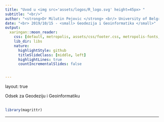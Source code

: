 ```yaml
---
title: "Uvod u <img src='assets/logos/R_logo.svg' height=45px> "
subtitle: "<br/>"
author: "<strong>Dr Milutin Pejovic </strong> <br/> University of Belgrade"
date: "<br> 2019/10/15 - <small> Geodezija i Geoinformatika </small>"
output:
  xaringan::moon_reader:
    css: [default, metropolis, assets/css/footer.css, metropolis-fonts, assets/css/metropolis-ak.css]
    lib_dir: libs
    nature:
      highlightStyle: github
      titleSlideClass: [middle, left]
      highlightLines: true
      countIncrementalSlides: false


---
```

layout: true

<div class="my-footer"><span> Odsek za Geodeziju i Geoinformatiku    
&emsp;&emsp;&emsp;&emsp;&emsp;&emsp;&emsp;&emsp;&emsp;&emsp;&emsp;&emsp;&emsp;
&emsp;&emsp;&emsp;&emsp;&emsp;&emsp;&emsp;&emsp;&emsp;&emsp;&emsp;&emsp;&emsp;



```r
library(magrittr)
```




---